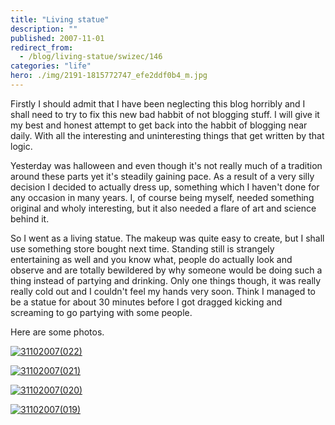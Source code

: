```yaml
---
title: "Living statue"
description: ""
published: 2007-11-01
redirect_from:
  - /blog/living-statue/swizec/146
categories: "life"
hero: ./img/2191-1815772747_efe2ddf0b4_m.jpg
---
```


Firstly I should admit that I have been neglecting this blog horribly and I shall need to try to fix this new bad habbit of not blogging stuff. I will give it my best and honest attempt to get back into the habbit of blogging near daily. With all the interesting and uninteresting things that get written by that logic.

Yesterday was halloween and even though it's not really much of a tradition around these parts yet it's steadily gaining pace. As a result of a very silly decision I decided to actually dress up, something which I haven't done for any occasion in many years. I, of course being myself, needed something original and wholy interesting, but it also needed a flare of art and science behind it.

So I went as a living statue. The makeup was quite easy to create, but I shall use something store bought next time. Standing still is strangely entertaining as well and you know what, people do actually look and observe and are totally bewildered by why someone would be doing such a thing instead of partying and drinking. Only one things though, it was really really cold out and I couldn't feel my hands very soon. Think I managed to be a statue for about 30 minutes before I got dragged kicking and screaming to go partying with some people.

Here are some photos.

[![31102007(022)](./img/2191-1815772747_efe2ddf0b4_m.jpg)](http://www.flickr.com/photos/swiz/1815772747/ "Photo Sharing")

[![31102007(021)](./img/2265-1815772731_68e2e9c83a_m.jpg)](http://www.flickr.com/photos/swiz/1815772731/ "Photo Sharing")

[![31102007(020)](./img/2040-1815772717_48693f5016_m.jpg)](http://www.flickr.com/photos/swiz/1815772717/ "Photo Sharing")

[![31102007(019)](./img/2342-1815772705_4d4b2303da_m.jpg)](http://www.flickr.com/photos/swiz/1815772705/ "Photo Sharing")

